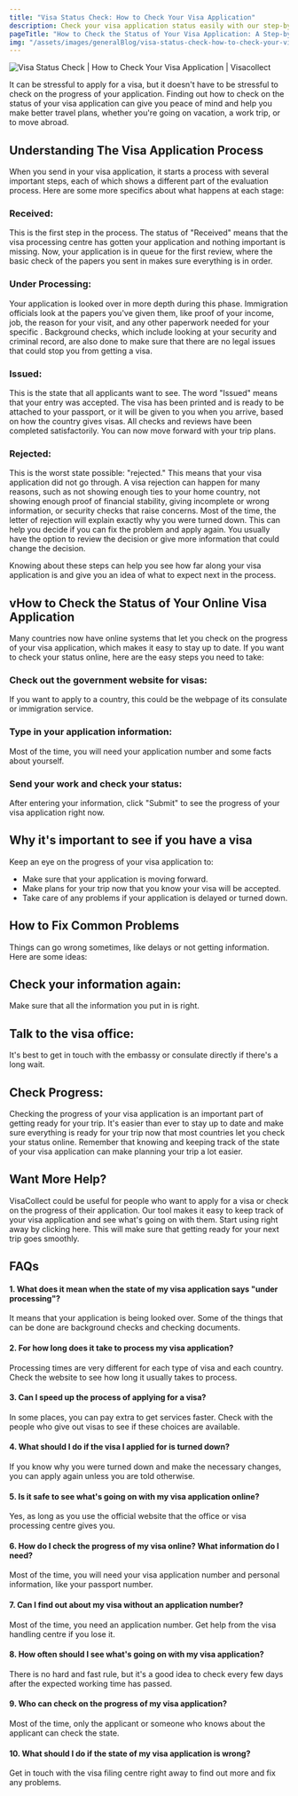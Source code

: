 ```yaml
---
title: "Visa Status Check: How to Check Your Visa Application"
description: Check your visa application status easily with our step-by-step instructions. Our guide will help you discover the easiest way to know your visa status.
pageTitle: "How to Check the Status of Your Visa Application: A Step-by-Step Guide"
img: "/assets/images/generalBlog/visa-status-check-how-to-check-your-visa-application.webp"
---
```


<BlogContentHero className="mt-0">
    <img
        src="/assets/images/generalBlog/visa-status-check-how-to-check-your-visa-application.webp"
        alt="Visa Status Check | How to Check Your Visa Application | Visacollect"
    />
</BlogContentHero>

It can be stressful to apply for a visa, but it doesn't have to be stressful to check on the progress of your application. Finding out how to check on the status of your visa application can give you peace of mind and help you make better travel plans, whether you're going on vacation, a work trip, or to move abroad.

## Understanding The Visa Application Process

When you send in your visa application, it starts a process with several important steps, each of which shows a different part of the evaluation process. Here are some more specifics about what happens at each stage:

### Received:

This is the first step in the process. The status of "Received" means that the visa processing centre has gotten your application and nothing important is missing. Now, your application is in queue for the first review, where the basic check of the papers you sent in makes sure everything is in order.

### Under Processing:

Your application is looked over in more depth during this phase. Immigration officials look at the papers you've given them, like proof of your income, job, the reason for your visit, and any other paperwork needed for your specific <LinkText href="/blog/types-of-visas/" text="visa category"/> . Background checks, which include looking at your security and criminal record, are also done to make sure that there are no legal issues that could stop you from getting a visa.

### Issued:

This is the state that all applicants want to see. The word "Issued" means that your entry was accepted. The visa has been printed and is ready to be attached to your passport, or it will be given to you when you arrive, based on how the country gives visas. All checks and reviews have been completed
satisfactorily. You can now move forward with your trip plans.

### Rejected:

This is the worst state possible: "rejected." This means that your visa application did not go through. A visa rejection can happen for many reasons, such as not showing enough ties to your home country, not showing enough proof of financial stability, giving incomplete or wrong information, or security checks that raise concerns. Most of the time, the letter of rejection will explain exactly why you were turned down. This can help you decide if you can fix the problem and apply again. You usually have the option to review the decision or give more information that could change the decision.

Knowing about these steps can help you see how far along your visa application is and give you an idea of what to expect next in the process.

## vHow to Check the Status of Your Online Visa Application

Many countries now have online systems that let you check on the progress of your visa application, which makes it easy to stay up to date. If you want to check your status online, here are the easy steps you need to take:

### Check out the government website for visas:

If you want to apply to a country, this could be the webpage of its consulate or immigration service.

### Type in your application information:

Most of the time, you will need your application number and some facts about yourself.

### Send your work and check your status:

After entering your information, click "Submit" to see the progress of your visa application right now.

## Why it's important to see if you have a visa

Keep an eye on the progress of your visa application to:

-   Make sure that your application is moving forward.
-   Make plans for your trip now that you know your visa will be accepted.
-   Take care of any problems if your application is delayed or turned down.

## How to Fix Common Problems

Things can go wrong sometimes, like delays or not getting information. Here are some ideas:

## Check your information again:

Make sure that all the information you put in is right.

## Talk to the visa office:

It's best to get in touch with the embassy or consulate directly if there's a long wait.

## Check Progress:

Checking the progress of your visa application is an important part of getting ready for your trip. It's easier than ever to stay up to date and make sure everything is ready for your trip now that most countries let you check your status online. Remember that knowing and keeping track of the state of your visa application can make planning your trip a lot easier.

## Want More Help?

VisaCollect could be useful for people who want to apply for a visa or check on the progress of their application. Our tool makes it easy to keep track of your visa application and see what's going on with them. Start using <LinkText href="/" text="VisaCollect"/> right away by clicking here. This will make sure that getting ready for your next trip goes smoothly.

## FAQs

#### 1. What does it mean when the state of my visa application says "under processing"?

It means that your application is being looked over. Some of the things that can be done are background checks and checking documents.

#### 2. For how long does it take to process my visa application?

Processing times are very different for each type of visa and each country. Check the website to see how long it usually takes to process.

#### 3. Can I speed up the process of applying for a visa?

In some places, you can pay extra to get services faster. Check with the people who give out visas to see if these choices are available.

#### 4. What should I do if the visa I applied for is turned down?

If you know why you were turned down and make the necessary changes, you can apply again unless you are told otherwise.

#### 5. Is it safe to see what's going on with my visa application online?

Yes, as long as you use the official website that the office or visa processing centre gives you.

#### 6. How do I check the progress of my visa online? What information do I need?

Most of the time, you will need your visa application number and personal information, like your passport number.

#### 7. Can I find out about my visa without an application number?

Most of the time, you need an application number. Get help from the visa handling centre if you lose it.

#### 8. How often should I see what's going on with my visa application?

There is no hard and fast rule, but it's a good idea to check every few days after the expected working time has passed.

#### 9. Who can check on the progress of my visa application?

Most of the time, only the applicant or someone who knows about the applicant can check the state.

#### 10. What should I do if the state of my visa application is wrong?

Get in touch with the visa filing centre right away to find out more and fix any problems.
